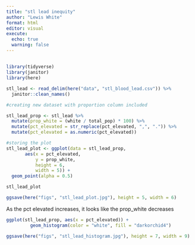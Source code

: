 ```yaml
---
title: "stl lead inequity"
author: "Lewis White"
format: html
editor: visual
execute:
  echo: true
  warning: false
---
```


## 

```r
library(tidyverse)
library(janitor)
library(here)
```

```r
stl_lead <- read_delim(here("data", "stl_blood_lead.csv")) %>%
  janitor::clean_names()
```

```r
#creating new dataset with proportion column included

stl_lead_prop <- stl_lead %>%
  mutate(prop_white = (white / total_pop) * 100) %>%
  mutate(pct_elevated = str_replace(pct_elevated, ",", ".")) %>%
  mutate(pct_elevated = as.numeric(pct_elevated))
```

```r
#storing the plot
stl_lead_plot <- ggplot(data = stl_lead_prop,
       aes(x = pct_elevated,
           y = prop_white,
           height = 6, 
           width = 5)) +
  geom_point(alpha = 0.5)

stl_lead_plot
```

```r
ggsave(here("figs", "stl_lead_plot.jpg"), height = 5, width = 6)
```

As the pct elevated increases, it looks like the prop_white decreases

```r
ggplot(stl_lead_prop, aes(x = pct_elevated)) + 
         geom_histogram(color = "white", fill = "darkorchid4")
```

```r
ggsave(here("figs", "stl_lead_histogram.jpg"), height = 7, width = 9)
```
